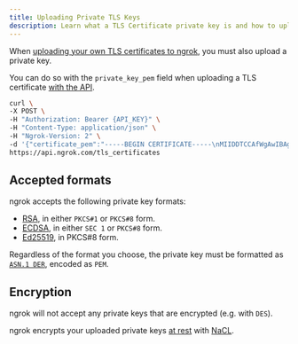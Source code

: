 ```yaml
---
title: Uploading Private TLS Keys
description: Learn what a TLS Certificate private key is and how to upload one to ngrok.
---
```


When [uploading your own TLS certificates to ngrok](/universal-gateway/tls-certificates/custom-certificates), you must also upload a private key.

You can do so with the `private_key_pem` field when uploading a TLS certificate [with the API](/api/resources/tls-certificates/).

```bash
curl \
-X POST \
-H "Authorization: Bearer {API_KEY}" \
-H "Content-Type: application/json" \
-H "Ngrok-Version: 2" \
-d '{"certificate_pem":"-----BEGIN CERTIFICATE-----\nMIIDDTCCAfWgAwIBAgIUBUunDdA4gjgtEbZA8w9Ljhvl3bEwDQYJKoZIhvcNAQEL\nBQAwFjEUMBIGA1UEAwwLZXhhbXBsZS5jb20wHhcNMjAwMzI0MTgxODE5WhcNMjAw\nNDIzMTgxODE5WjAWMRQwEgYDVQQDDAtleGFtcGxlLmNvbTCCASIwDQYJKoZIhvcN\nAQEBBQADggEPADCCAQoCggEBAPKVkkKYNl3d9cqrz4tIFlwsohED5W4y1dcBixy4\nGANFFnw43nc2wPyKwYXumJqJIFrcW/NkUZL07bd+dou6mT6Gh/zbaTW91IkREPXL\n7b3KfVu4XkFosVXpWs0U6o4GrZ81CLiKBWI+H03x/ij5OSiJ1l71pqLeTJLOydAR\nAl8kpp7axeHU4UbDrAZkW5SnuZTjIKwVg0UNsBg1yNfUOu1Uah3BYaqPgQitC0Yg\nLW+NUGu/T91bkD7tLsVInkQXeQGdXBAqOycfJ7wj8OlIpyuXjTnGFA0izVmbQw5f\nrQnZ0geGyhLamvz9Gcd7mIlD/+/AEN9Lht82tAOzKG98/O8CAwEAAaNTMFEwHQYD\nVR0OBBYEFKv6RsvEC6T+zCtJZwB0FCR1sEkhMB8GA1UdIwQYMBaAFKv6RsvEC6T+\nzCtJZwB0FCR1sEkhMA8GA1UdEwEB/wQFMAMBAf8wDQYJKoZIhvcNAQELBQADggEB\nAC5fBrouinespo5+9AipjhY/HOKTg+OCnppFnSnqeU1eXZZJ0oakdHTpTNxtbQP9\ntOJTA2f3KWvmpNDMohEQXZz8wHDkdbrIXJKVp6zs1pEp+0BIjA4y9mSywa5xuyk0\noGeChRgGqp2JujDyPCb7LEaKKQEEdMqy73QG+jEAh14+wKixlAf1nATBdeCUvssK\n2x1uZMyqjJFB5y/5EdnWQzD4WJkrsCkxsZHVMN1d+dqf2sf3dTRV8fzsFGOG17NS\n6u2n9iGcFdBA82XN8yeLIWhy1t3GWutG1sdxENbFRRXea+iUqzDsmRtkaBma2GLQ\nd6JTpFbsCtwDjP23UEi7SZo=\n-----END CERTIFICATE-----","private_key_pem":"-----BEGIN PRIVATE KEY-----\nMIIEvgIBADANBgkqhkiG9w0BAQEFAASCBKgwggSkAgEAAoIBAQDylZJCmDZd3fXK\nq8+LSBZcLKIRA+VuMtXXAYscuBgDRRZ8ON53NsD8isGF7piaiSBa3FvzZFGS9O23\nfnaLupk+hof822k1vdSJERD1y+29yn1buF5BaLFV6VrNFOqOBq2fNQi4igViPh9N\n8f4o+TkoidZe9aai3kySzsnQEQJfJKae2sXh1OFGw6wGZFuUp7mU4yCsFYNFDbAY\nNcjX1DrtVGodwWGqj4EIrQtGIC1vjVBrv0/dW5A+7S7FSJ5EF3kBnVwQKjsnHye8\nI/DpSKcrl405xhQNIs1Zm0MOX60J2dIHhsoS2pr8/RnHe5iJQ//vwBDfS4bfNrQD\nsyhvfPzvAgMBAAECggEBALLv7YE98exvi5zB+0fMFuJK8gkHDLequ93q/4hhqyTO\nU3WyJTdepiAi4fk/NEXZnIopPZJdj2aNUMQnfp43OE7MwYac+hBwRFQOyKnmkSmM\nMcf0SWKKLTUn+piIMzQsbOmhHxuwg6QiGslOFaJ3o9fpRL2rCg3dWDJ6Ypcd1NgE\nK0uy7gg+DwIpU6MeG6lA+HbxbGi+yd2x88Gjn9dGr7FZK34RUDooH60BCX9P8N9X\nT+n10MzzX7ZQOsLfe8FKc1/X8AybI5SYm1GMyfKD4QBt6JG4HKAjPHzBzcIpfN3d\n7BM11Imkrz7LcbUG+F23NVsi6n5IIGT1WqwCRIH2PpECgYEA/SJ5Ra4d0hUS5RYB\nzABquM3sp7JsKxCn7O5PqNLB4TgH9dXtWFhaFVB6juMGyHbvktVH0j4lps/Te0rk\nVU2zU1XxvCTFhtcCYUtNk0cRw6LH8feKiorXHdDRB33t0c47QSD/6AGOjBtxqD7B\n3ZxyR3P+7RdQopLLRFN+FHAnmzsCgYEA9VSGZDFSK+fbg4CgwkWdzuHrAXaUEv0U\novqqWd/yXB9wauEvRHnOrSgW6hFZQiatJOXx0KnalJQzohz/SLGO0MqGtwQbYWVT\nWiJgjUbNeiPEHBeUA6U55lVQr26kQSUWdXEtRbDz+hqV1K+6tTEMzaSPmJiHNgki\nlNMO2gqGQd0CgYBJ268qx5zn2UJEGWG41j5NYbg1TfgFsLxugzI2/heX0TNxZVP1\nPQI7ydmYq2ElSJ6qZxSnoX5255i7FqT8xskV/bOkw83mhAGrxb8Cw+/I90wDq8h+\nl/ggOPdkijfDybq8TBae6SVgd/l3r6f9M1KcypmNMApVBSPN8daNvBOyVQKBgQDo\nsj2utyFrx8Xsm4rf+kxOuPbBMooM4MQ8OmpuSP6G5sMofWLqHmcs0sO5TK9PEYRV\nZU3ST+ml2FSJRdvWRaRi4laZLWoTHZrL+aN/HVM0sMwIoUyhkIy0ruOTIuzlZZpB\n1xHL8qXX6nOHgw8jYdz1CUuyv6owVMXaR77kjer+eQKBgByYZlR/eNTzlot0SdFl\nIbgQ9bV7VLIo+vKzOXE3trfzRJMgUosLTp+5wdSVSW/VBdYZ7Ir3n0bbpY/dGinI\nVShxPbChhCZnhvG2lEEiekI44m5jHSA6hhtRdt/CrhL65Rw2SE5lMEe8htg1UGus\nwzLHWHBl72FjbjdhvEgrq60W\n-----END PRIVATE KEY-----"}' \
https://api.ngrok.com/tls_certificates
```

## Accepted formats

ngrok accepts the following private key formats:

- [RSA](<https://en.wikipedia.org/wiki/RSA_(cryptosystem)>), in either `PKCS#1` or `PKCS#8` form.
- [ECDSA](https://en.wikipedia.org/wiki/Elliptic_Curve_Digital_Signature_Algorithm), in either `SEC 1` or `PKCS#8` form.
- [Ed25519](https://en.wikipedia.org/wiki/EdDSA#Ed25519), in PKCS#8 form.

Regardless of the format you choose, the private key must be formatted as [`ASN.1 DER`](https://letsencrypt.org/docs/a-warm-welcome-to-asn1-and-der/), encoded as `PEM`.

## Encryption

ngrok will not accept any private keys that are encrypted (e.g. with `DES`).

ngrok encrypts your uploaded private keys [at rest](https://en.wikipedia.org/wiki/Data_at_rest) with [NaCL](https://nacl.cr.yp.to/).
